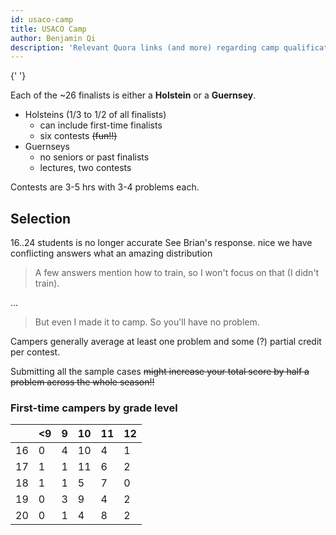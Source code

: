 ```yaml
---
id: usaco-camp
title: USACO Camp
author: Benjamin Qi
description: 'Relevant Quora links (and more) regarding camp qualification.'
---
```


<Resources>
	<Resource
		source="Quora"
		title="What is it like to attend USACO Camp?"
		url="https://www.quora.com/What-is-it-like-to-attend-the-USACO-training-camp"
		starred
	>
		{' '}
	</Resource>
</Resources>

Each of the \~26 finalists is either a **Holstein** or a **Guernsey**.

- Holsteins (1/3 to 1/2 of all finalists)
  - can include first-time finalists
  - six contests ~~(fun!!)~~
- Guernseys
  - no seniors or past finalists
  - lectures, two contests

Contests are 3-5 hrs with 3-4 problems each. <!-- ~~and are frequently extended for lunch breaks.~~ -->

## Selection

<Resources>
	<Resource
		source="USACO"
		title="The Road to the IOI Team"
		url="http://www.usaco.org/index.php?page=contests"
		starred
	>
		16..24 students is no longer accurate
	</Resource>
	<Resource
		source="Quora"
		title="How do I get into USACO Camp?"
		url="https://www.quora.com/How-do-I-get-into-the-USACO-training-camp"
		starred
	>
		See Brian's response.
	</Resource>
	<Resource
		source="Quora"
		title="Is USACO Training Progress used in the selection of USACO Finalists?"
		url="https://www.quora.com/Is-progress-in-the-USACO-Training-Gateway-used-in-the-selection-of-USACO-finalists"
	>
		nice we have conflicting answers
	</Resource>
	<Resource
		source="Jelani Nelson"
		title="2011-20 USACO Camp Unique Participants by State"
		url="https://tinyurl.com/usacomap"
	>
		what an amazing distribution
	</Resource>
</Resources>

<Optional title="excerpt from 'How do I get into USACO Camp?'">

> A few answers mention how to train, so I won't focus on that (I didn't train).

...

> But even I made it to camp. So you'll have no problem.

</Optional>

Campers generally average at least one problem and some (?) partial credit per contest.

<Info title="Pro Tip">

Submitting all the sample cases ~~might increase your total score by half a problem across the whole season!!~~

</Info>

### First-time campers by grade level

<center>

|     | <9  | 9   | 10  | 11  | 12  |
| --- | --- | --- | --- | --- | --- |
| 16  | 0   | 4   | 10  | 4   | 1   |
| 17  | 1   | 1   | 11  | 6   | 2   |
| 18  | 1   | 1   | 5   | 7   | 0   |
| 19  | 0   | 3   | 9   | 4   | 2   |
| 20  | 0   | 1   | 4   | 8   | 2   |

</center>
